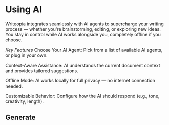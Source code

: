 # Using AI

Writeopia integrates seamlessly with AI agents to supercharge your writing process — whether you're brainstorming, editing, or exploring new ideas. You stay in control while AI works alongside you, completely offline if you choose.

*Key Features* 
Choose Your AI Agent: Pick from a list of available AI agents, or plug in your own.

Context-Aware Assistance: AI understands the current document context and provides tailored suggestions.

Offline Mode: AI works locally for full privacy — no internet connection needed.

Customizable Behavior: Configure how the AI should respond (e.g., tone, creativity, length).

## Generate 